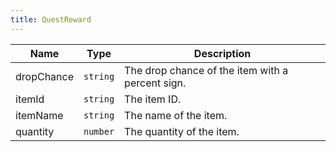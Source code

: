 ```yaml
---
title: QuestReward
---
```


| Name | Type | Description |
|------|------|-------------|
| dropChance | `string` | The drop chance of the item with a percent sign. |
| itemId | `string` | The item ID. |
| itemName | `string` | The name of the item. |
| quantity | `number` | The quantity of the item. |